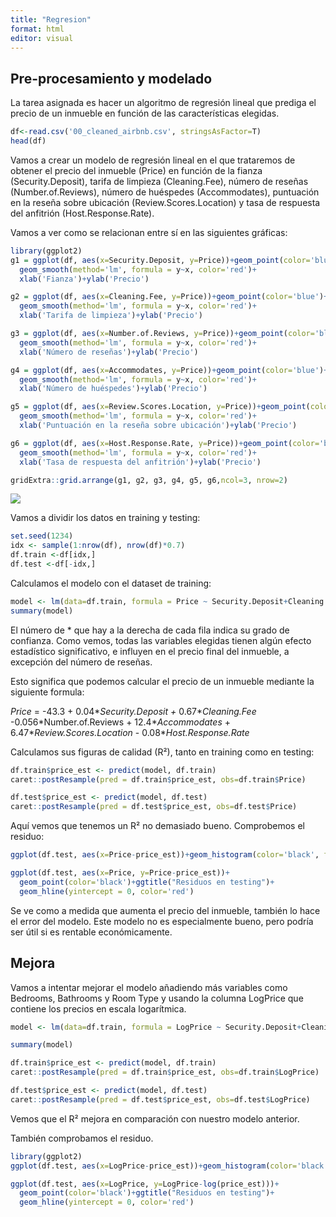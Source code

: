---
title: "Regresion"
format: html
editor: visual
---

## Pre-procesamiento y modelado

La tarea asignada es hacer un algoritmo de regresión lineal que prediga el precio de un inmueble en función de las características elegidas.

```{r}
df<-read.csv('00_cleaned_airbnb.csv', stringsAsFactor=T)
head(df)
```

Vamos a crear un modelo de regresión lineal en el que trataremos de obtener el precio del inmueble (Price) en función de la fianza (Security.Deposit), tarifa de limpieza (Cleaning.Fee), número de reseñas (Number.of.Reviews), número de huéspedes (Accommodates), puntuación en la reseña sobre ubicación (Review.Scores.Location) y tasa de respuesta del anfitrión (Host.Response.Rate).

Vamos a ver como se relacionan entre sí en las siguientes gráficas:

```{r}
library(ggplot2)
g1 = ggplot(df, aes(x=Security.Deposit, y=Price))+geom_point(color='blue')+
  geom_smooth(method='lm', formula = y~x, color='red')+
  xlab('Fianza')+ylab('Precio')

g2 = ggplot(df, aes(x=Cleaning.Fee, y=Price))+geom_point(color='blue')+
  geom_smooth(method='lm', formula = y~x, color='red')+
  xlab('Tarifa de limpieza')+ylab('Precio')

g3 = ggplot(df, aes(x=Number.of.Reviews, y=Price))+geom_point(color='blue')+
  geom_smooth(method='lm', formula = y~x, color='red')+
  xlab('Número de reseñas')+ylab('Precio')

g4 = ggplot(df, aes(x=Accommodates, y=Price))+geom_point(color='blue')+
  geom_smooth(method='lm', formula = y~x, color='red')+
  xlab('Número de huéspedes')+ylab('Precio')

g5 = ggplot(df, aes(x=Review.Scores.Location, y=Price))+geom_point(color='blue')+
  geom_smooth(method='lm', formula = y~x, color='red')+
  xlab('Puntuación en la reseña sobre ubicación')+ylab('Precio')

g6 = ggplot(df, aes(x=Host.Response.Rate, y=Price))+geom_point(color='blue')+
  geom_smooth(method='lm', formula = y~x, color='red')+
  xlab('Tasa de respuesta del anfitrión')+ylab('Precio')

gridExtra::grid.arrange(g1, g2, g3, g4, g5, g6,ncol=3, nrow=2)  

```

![](http://127.0.0.1:63954/chunk_output/s/2EADC810/crer4irf9prad/000026.png)

Vamos a dividir los datos en training y testing:

```{r}
set.seed(1234)
idx <- sample(1:nrow(df), nrow(df)*0.7)
df.train <-df[idx,]
df.test <-df[-idx,]
```

Calculamos el modelo con el dataset de training:

```{r}
model <- lm(data=df.train, formula = Price ~ Security.Deposit+Cleaning.Fee+Number.of.Reviews+Accommodates+Review.Scores.Location+Host.Response.Rate)
summary(model)
```

El número de \* que hay a la derecha de cada fila indica su grado de confianza. Como vemos, todas las variables elegidas tienen algún efecto estadístico significativo, e influyen en el precio final del inmueble, a excepción del número de reseñas.

Esto significa que podemos calcular el precio de un inmueble mediante la siguiente formula:

*Price* = -43.3 + 0.04\**Security.Deposit +* 0.67\**Cleaning.Fee* -0.056\*Number.of.Reviews + 12.4\**Accommodates* + 6.47\**Review.Scores.Location* - 0.08\**Host.Response.Rate*

Calculamos sus figuras de calidad (R²), tanto en training como en testing:

```{r}
df.train$price_est <- predict(model, df.train)
caret::postResample(pred = df.train$price_est, obs=df.train$Price)
```

```{r}
df.test$price_est <- predict(model, df.test)
caret::postResample(pred = df.test$price_est, obs=df.test$Price)
```

Aquí vemos que tenemos un R² no demasiado bueno. Comprobemos el residuo:

```{r}
ggplot(df.test, aes(x=Price-price_est))+geom_histogram(color='black', fill='blue')+ggtitle("Residuos en testing")
```

```{r}
ggplot(df.test, aes(x=Price, y=Price-price_est))+
  geom_point(color='black')+ggtitle("Residuos en testing")+
  geom_hline(yintercept = 0, color='red')
```

Se ve como a medida que aumenta el precio del inmueble, también lo hace el error del modelo. Este modelo no es especialmente bueno, pero podría ser útil si es rentable económicamente.

## Mejora

Vamos a intentar mejorar el modelo añadiendo más variables como Bedrooms, Bathrooms y Room Type y usando la columna LogPrice que contiene los precios en escala logarítmica.

```{r}

model <- lm(data=df.train, formula = LogPrice ~ Security.Deposit+Cleaning.Fee+Number.of.Reviews+Accommodates+Bedrooms+Bathrooms+Room.Type+Review.Scores.Location+Host.Response.Rate)

summary(model)

```

```{r}
df.train$price_est <- predict(model, df.train)
caret::postResample(pred = df.train$price_est, obs=df.train$LogPrice)
```

```{r}
df.test$price_est <- predict(model, df.test)
caret::postResample(pred = df.test$price_est, obs=df.test$LogPrice)
```

Vemos que el R² mejora en comparación con nuestro modelo anterior.

También comprobamos el residuo.

```{r}
library(ggplot2)
ggplot(df.test, aes(x=LogPrice-price_est))+geom_histogram(color='black', fill='blue')+ggtitle("Residuos en testing")
```

```{r}
ggplot(df.test, aes(x=LogPrice, y=LogPrice-log(price_est)))+
  geom_point(color='black')+ggtitle("Residuos en testing")+
  geom_hline(yintercept = 0, color='red')
```
